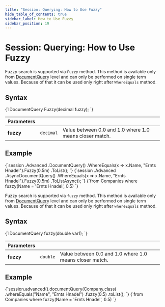 ---
title: "Session: Querying: How to Use Fuzzy"
hide_table_of_contents: true
sidebar_label: How to Use Fuzzy
sidebar_position: 19
---




# Session: Querying: How to Use Fuzzy
<LanguageSwitcher supportedLanguages={supportedLanguages} />
<LanguageContent language="csharp">


Fuzzy search is supported via `Fuzzy` method. This method is available only from [DocumentQuery](../../../client-api/session/querying/document-query/what-is-document-query.mdx) level and can only be performed on single term values. Because of that it can be used only right after `WhereEquals` method.

## Syntax

<TabItem value="fuzzy_1" label="fuzzy_1">
<CodeBlock language="csharp">
{`IDocumentQuery<T> Fuzzy(decimal fuzzy);
`}
</CodeBlock>
</TabItem>

| Parameters | | |
| ------------- | ------------- | ----- |
| **fuzzy** | `decimal` | Value between 0.0 and 1.0 where 1.0 means closer match. |

## Example

<Tabs groupId='languageSyntax'>
<TabItem value="Sync" label="Sync">
<CodeBlock language="csharp">
{`session
    .Advanced
    .DocumentQuery<Company>()
    .WhereEquals(x => x.Name, "Ernts Hnadel").Fuzzy(0.5m)
    .ToList();
`}
</CodeBlock>
</TabItem>
<TabItem value="Async" label="Async">
<CodeBlock language="csharp">
{`session
    .Advanced
    .AsyncDocumentQuery<Company>()
    .WhereEquals(x => x.Name, "Ernts Hnadel").Fuzzy(0.5m)
    .ToListAsync();
`}
</CodeBlock>
</TabItem>
<TabItem value="RQL" label="RQL">
<CodeBlock language="sql">
{`from Companies
where fuzzy(Name = 'Ernts Hnadel', 0.5)
`}
</CodeBlock>
</TabItem>
</Tabs>


</LanguageContent>
<LanguageContent language="java">


Fuzzy search is supported via `fuzzy` method. This method is available only from [DocumentQuery](../../../client-api/session/querying/document-query/what-is-document-query.mdx) level and can only be performed on single term values. Because of that it can be used only right after `whereEquals` method.

## Syntax

<TabItem value="fuzzy_1" label="fuzzy_1">
<CodeBlock language="java">
{`IDocumentQuery<T> fuzzy(double var1);
`}
</CodeBlock>
</TabItem>

| Parameters | | |
| ------------- | ------------- | ----- |
| **fuzzy** | `double` | Value between 0.0 and 1.0 where 1.0 means closer match. |

## Example

<Tabs groupId='languageSyntax'>
<TabItem value="Java" label="Java">
<CodeBlock language="java">
{`session.advanced().documentQuery(Company.class)
    .whereEquals("Name", "Ernts Hnadel")
    .fuzzy(0.5)
    .toList();
`}
</CodeBlock>
</TabItem>
<TabItem value="RQL" label="RQL">
<CodeBlock language="sql">
{`from Companies
where fuzzy(Name = 'Ernts Hnadel', 0.5)
`}
</CodeBlock>
</TabItem>
</Tabs>


</LanguageContent>

<!---
### Session
- [How to Query](../../../client-api/session/querying/how-to-query)
- [How to Use Search](../../../client-api/session/querying/how-to-use-search)


-->